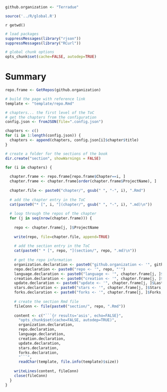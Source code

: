 ```r

github.organization <- "Terradue"

source('../R/global.R')

```
`r getwd()`

```r
# load packages
suppressMessages(library("rjson"))
suppressMessages(library("RCurl"))  

# global chunk options
opts_chunk$set(cache=FALSE, autodep=TRUE)
```

# Summary

```r

repo.frame <- GetRepos(github.organization)

# build the page with reference link 
template <- "template/repo.Rmd"

# chapters... the first level of the ToC
# get the chapters from the configuration
config.json <- fromJSON(file=".config.json")

chapters <- c()
for (i in 1:length(config.json)) {
  chapters <- append(chapters, config.json[i]$chapter$title)
}

# create a folder for the sections of the book
dir.create("section", showWarnings = FALSE)

for (i in chapters) {
  
  chapter.frame <- repo.frame[repo.frame$Chapter==i, ]
  chapter.frame <- chapter.frame[order(chapter.frame$ProjectName), ]
  
  chapter.file <- paste0("chapter/", gsub(" ", "-", i), ".Rmd")
  
  # add the chapter entry in the ToC
  cat(paste0("* [", i, "](chapter/", gsub(" ", "-", i), ".md)\n"))
  
  # loop through the repos of the chapter
  for (j in seq(nrow(chapter.frame))) {
  
    repo <- chapter.frame[j, ]$ProjectName 
  
    write(repo, file=chapter.file, append=TRUE)
    
    # add the section entry in the ToC
    cat(paste0(" * [", repo, "](section/", repo, ".md)\n"))
    
    # get the repo information 
    organization.declaration <- paste0("github.organization <- '", github.organization, "'")
    repo.declaration <- paste0("repo <- '", repo, "'")
    language.declaration <- paste0("language <- '", chapter.frame[j, ]$ProgrammingLanguage, "'")	
    creation.declaration <- paste0("creation <- '", chapter.frame[j, ]$CreationTimeDate, "'")  
    update.declaration <- paste0("update <- '", chapter.frame[j, ]$LastTimeUpdate, "'")  
    stars.declaration <- paste0("stars <- '", chapter.frame[j, ]$Stars, "'")
    forks.declaration <- paste0("forks <- '", chapter.frame[j, ]$Forks, "'")
    
    # create the section Rmd file
    fileConn <- file(paste0("section/", repo, ".Rmd"))   
    
    content <- c("```{r results='asis', echo=FALSE}",
      "opts_chunk$set(cache=FALSE, autodep=TRUE)",
      organization.declaration,
      repo.declaration,
      language.declaration,
      creation.declaration,
      update.declaration,
      stars.declaration,
      forks.declaration,
      "```",
      readChar(template, file.info(template)$size)) 
    
    writeLines(content, fileConn)
    close(fileConn)     
  }
}
```

